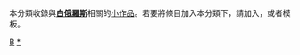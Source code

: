 {{Catnav|頁面分類|地理|国家|欧洲国家|白俄羅斯}}
{{hiddencat}}
{{WPSS-cat}}
本分類收錄與'''[[白俄羅斯|白俄羅斯]]'''相關的[[Wikipedia:小作品|小作品]]。若要將條目加入本分類下，請加入'''{{tl|Belarus-stub}}'''，或者'''{{tl|白俄羅斯小作品}}'''模板。

[[Category:歐洲小作品|B]]
[[Category:白俄羅斯|*]]
